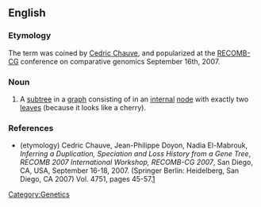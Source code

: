 ==English==

===Etymology===
The term was coined by [[w:Cedric Chauve|Cedric Chauve]], and popularized at the [[w:RECOMB-CG|RECOMB-CG]] conference on comparative genomics September 16th, 2007.

===Noun===
{{en-noun|sg=[[cherry]] [[graph]]}}

# A [[subtree]] in a [[graph]] consisting of in an [[internal]] [[node]] with exactly two [[leaves]] (because it looks like a cherry).

===References===
* (etymology) Cedric Chauve, Jean-Philippe Doyon, Nadia El-Mabrouk, ''Inferring a Duplication, Speciation and Loss History from a Gene Tree'', ''RECOMB 2007 International Workshop, RECOMB-CG 2007'', San Diego, CA, USA, September 16-18, 2007. (Springer Berlin: Heidelberg, San Diego, CA 2007) Vol. 4751, pages 45-57.[http://www.springerlink.com/content/978-3-540-74959-2]

[[Category:Genetics]]